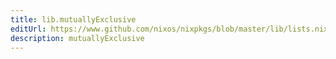 ```yaml
---
title: lib.mutuallyExclusive
editUrl: https://www.github.com/nixos/nixpkgs/blob/master/lib/lists.nix#L795C23
description: mutuallyExclusive
---
```




<LinkCard
    title="Contribute Now!"
    description="API Documentation is done in our source code"
    href="https://www.github.com/nixos/nixpkgs/blob/master/lib/lists.nix#L795C23"
/>


